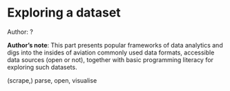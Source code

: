 # Exploring a dataset

::: {.callout-tip}
Author: ?
:::

::: {.callout-note}
**Author's note**: This part presents popular frameworks of data analytics and digs into
the insides of aviation commonly used data formats, accessible data
sources (open or not), together with basic programming literacy for
exploring such datasets.

(scrape,) parse, open, visualise
:::
